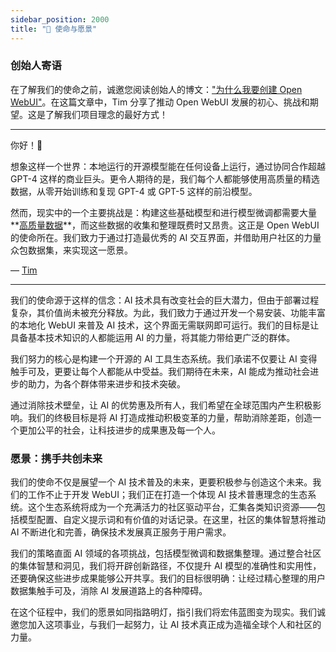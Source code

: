 ```yaml
---
sidebar_position: 2000
title: "🎯 使命与愿景"
---
```



<TopBanners />

### 创始人寄语

在了解我们的使命之前，诚邀您阅读创始人的博文：["为什么我要创建 Open WebUI"](https://jryng.com/thoughts/why-open-webui)。在这篇文章中，Tim 分享了推动 Open WebUI 发展的初心、挑战和期望。这是了解我们项目理念的最好方式！

---

你好！👋

想象这样一个世界：本地运行的开源模型能在任何设备上运行，通过协同合作超越 GPT-4 这样的商业巨头。更令人期待的是，我们每个人都能够使用高质量的精选数据，从零开始训练和复现 GPT-4 或 GPT-5 这样的前沿模型。

然而，现实中的一个主要挑战是：构建这些基础模型和进行模型微调都需要大量**[高质量数据](https://arxiv.org/abs/2305.11206)**，而这些数据的收集和整理既费时又昂贵。这正是 Open WebUI 的使命所在。我们致力于通过打造最优秀的 AI 交互界面，并借助用户社区的力量众包数据集，来实现这一愿景。

— [Tim](https://github.com/tjbck)

---

我们的使命源于这样的信念：AI 技术具有改变社会的巨大潜力，但由于部署过程复杂，其价值尚未被充分释放。为此，我们致力于通过开发一个易安装、功能丰富的本地化 WebUI 来普及 AI 技术，这个界面无需联网即可运行。我们的目标是让具备基本技术知识的人都能运用 AI 的力量，将其能力带给更广泛的群体。

我们努力的核心是构建一个开源的 AI 工具生态系统。我们承诺不仅要让 AI 变得触手可及，更要让每个人都能从中受益。我们期待在未来，AI 能成为推动社会进步的助力，为各个群体带来进步和技术突破。

通过消除技术壁垒，让 AI 的优势惠及所有人，我们希望在全球范围内产生积极影响。我们的终极目标是将 AI 打造成推动积极变革的力量，帮助消除差距，创造一个更加公平的社会，让科技进步的成果惠及每一个人。

### 愿景：携手共创未来

我们的使命不仅是展望一个 AI 技术普及的未来，更要积极参与创造这个未来。我们的工作不止于开发 WebUI；我们正在打造一个体现 AI 技术普惠理念的生态系统。这个生态系统将成为一个充满活力的社区驱动平台，汇集各类知识资源——包括模型配置、自定义提示词和有价值的对话记录。在这里，社区的集体智慧将推动 AI 不断进化和完善，确保技术发展真正服务于用户需求。

我们的策略直面 AI 领域的各项挑战，包括模型微调和数据集整理。通过整合社区的集体智慧和洞见，我们将开辟创新路径，不仅提升 AI 模型的准确性和实用性，还要确保这些进步成果能够公开共享。我们的目标很明确：让经过精心整理的用户数据集触手可及，消除 AI 发展道路上的各种障碍。

在这个征程中，我们的愿景如同指路明灯，指引我们将宏伟蓝图变为现实。我们诚邀您加入这项事业，与我们一起努力，让 AI 技术真正成为造福全球个人和社区的力量。
